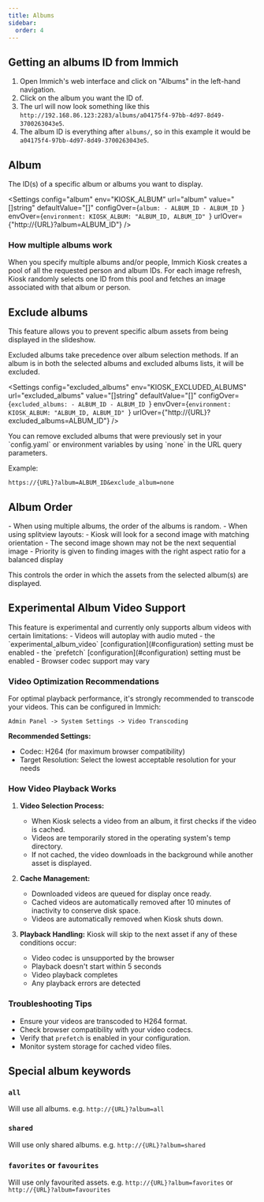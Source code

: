 ```yaml
---
title: Albums
sidebar:
  order: 4
---
```



## Getting an albums ID from Immich
1. Open Immich's web interface and click on "Albums" in the left-hand navigation.
2. Click on the album you want the ID of.
3. The url will now look something like this `http://192.168.86.123:2283/albums/a04175f4-97bb-4d97-8d49-3700263043e5`.
4. The album ID is everything after `albums/`, so in this example it would be `a04175f4-97bb-4d97-8d49-3700263043e5`.

## Album

The ID(s) of a specific album or albums you want to display.

<Settings
    config="album"
    env="KIOSK_ALBUM"
    url="album"
    value="[]string"
    defaultValue="[]"
    configOver={`album:
    - ALBUM_ID
    - ALBUM_ID
    `}
    envOver={`environment:
    KIOSK_ALBUM: "ALBUM_ID, ALBUM_ID"
    `}
    urlOver={"http://{URL}?album=ALBUM_ID"}
/>


### How multiple albums work
When you specify multiple albums and/or people, Immich Kiosk creates a pool of all the requested person and album IDs.
For each image refresh, Kiosk randomly selects one ID from this pool and fetches an image associated with that album or person.


## Exclude albums

This feature allows you to prevent specific album assets from being displayed in the slideshow.

<Aside type="note">
Excluded albums take precedence over album selection methods. If an album is in both the selected albums and excluded albums lists, it will be excluded.
</Aside>

<Settings
    config="excluded_albums"
    env="KIOSK_EXCLUDED_ALBUMS"
    url="excluded_albums"
    value="[]string"
    defaultValue="[]"
    configOver={`excluded_albums:
    - ALBUM_ID
    - ALBUM_ID
    `}
    envOver={`environment:
    KIOSK_ALBUM: "ALBUM_ID, ALBUM_ID"
    `}
    urlOver={"http://{URL}?excluded_albums=ALBUM_ID"}
/>

<Aside type="tip">
You can remove excluded albums that were previously set in your `config.yaml` or environment variables by using `none` in the URL query parameters.

Example:
```url
https://{URL}?album=ALBUM_ID&exclude_album=none
```
</Aside>

## Album Order

<Aside type="note">
- When using multiple albums, the order of the albums is random.
- When using splitview layouts:
  - Kiosk will look for a second image with matching orientation
  - The second image shown may not be the next sequential image
  - Priority is given to finding images with the right aspect ratio for a balanced display
</Aside>

This controls the order in which the assets from the selected album(s) are displayed.

<Settings
    config="album_order"
    env="KIOSK_ALBUM_ORDER"
    url="album_order"
    value="random | newest | oldest"
    defaultValue="random"
/>

## Experimental Album Video Support

<Aside type="caution">
This feature is experimental and currently only supports album videos with certain limitations:
- Videos will autoplay with audio muted
- the `experimental_album_video` [configuration](#configuration) setting must be enabled
- the `prefetch` [configuration](#configuration) setting must be enabled
- Browser codec support may vary
</Aside>

<Settings
    config="experimental_album_video"
    env="KIOSK_EXPERIMENTAL_ALBUM_VIDEO"
    url="experimental_album_video"
    value="bool"
    defaultValue="false"
/>


### Video Optimization Recommendations

For optimal playback performance, it's strongly recommended to transcode your videos. This can be configured in Immich:
```
Admin Panel -> System Settings -> Video Transcoding
```

**Recommended Settings:**
- Codec: H264 (for maximum browser compatibility)
- Target Resolution: Select the lowest acceptable resolution for your needs

### How Video Playback Works

1. **Video Selection Process:**
   - When Kiosk selects a video from an album, it first checks if the video is cached.
   - Videos are temporarily stored in the operating system's temp directory.
   - If not cached, the video downloads in the background while another asset is displayed.

2. **Cache Management:**
   - Downloaded videos are queued for display once ready.
   - Cached videos are automatically removed after 10 minutes of inactivity to conserve disk space.
   - Videos are automatically removed when Kiosk shuts down.

3. **Playback Handling:**
   Kiosk will skip to the next asset if any of these conditions occur:
   - Video codec is unsupported by the browser
   - Playback doesn't start within 5 seconds
   - Video playback completes
   - Any playback errors are detected

### Troubleshooting Tips
- Ensure your videos are transcoded to H264 format.
- Check browser compatibility with your video codecs.
- Verify that `prefetch` is enabled in your configuration.
- Monitor system storage for cached video files.

## Special album keywords

### ` all `
Will use all albums.
e.g. `http://{URL}?album=all`

### ` shared `
Will use only shared albums.
e.g. `http://{URL}?album=shared`

###  ` favorites ` or ` favourites `
Will use only favourited assets.
e.g. `http://{URL}?album=favorites` or `http://{URL}?album=favourites`
